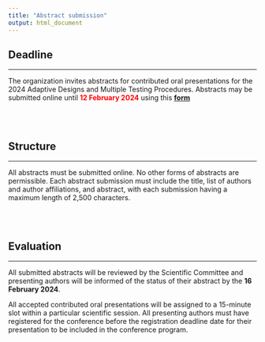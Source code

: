 ---
title: "Abstract submission"
output: html_document
---

<!-- <style type="text/css"> -->
<!-- body { -->
<!--  background-image: url("coming_soon.jpg"); -->
<!--  background-position: center top; -->
<!--  background-size: 100% auto; -->
<!-- } -->
<!-- </style>  -->

<style type="text/css">
h1.title {
  font-size: 36px;
  color: DarkRed;
  text-align: center;
}
</style>

<!-- ![](images/coming_soon3.gif){width=100%} -->

## Deadline

<hr>

The organization invites abstracts for contributed oral presentations for
the 2024 Adaptive Designs and Multiple Testing Procedures. 
Abstracts may be submitted online until <b><font color="#ff0000">12 February 2024</font></b> using this [**form**](https://www.conftool.org/admtp-workshop-2024)

<br><br>

## Structure

<hr>

All abstracts must be submitted online. No other forms of abstracts are permissible.
Each abstract submission must include the title, list of authors and author affiliations, and abstract, with each
submission having a maximum length of 2,500 characters. 

<!-- In the abstract submission process, authors are -->
<!-- requested to select up to three methodological topics and one application area from the list above that are -->
<!-- most relevant to the abstract. The number of oral abstract submissions with the same presenting author is -->
<!-- limited to one. -->

<br><br>

## Evaluation

<hr>

All submitted abstracts will be reviewed by the Scientific Committee and presenting
authors will be informed of the status of their abstract by the **16 February 2024**.

All accepted contributed oral presentations will be assigned to a 15-minute slot within a particular scientific
session. All presenting authors must have registered for the conference before the registration deadline date for
their presentation to be included in the conference program.


